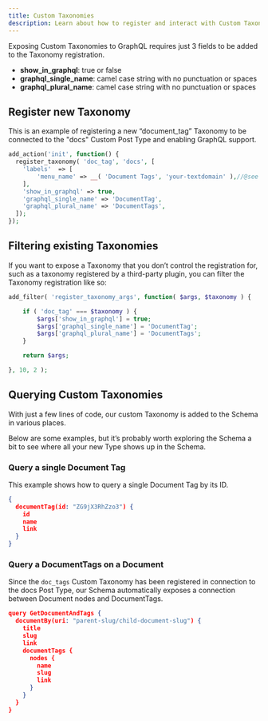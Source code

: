```yaml
---
title: Custom Taxonomies
description: Learn about how to register and interact with Custom Taxonomies using WPGraphQL
---
```


Exposing Custom Taxonomies to GraphQL requires just 3 fields to be added to the Taxonomy registration.

- **show_in_graphql**: true or false
- **graphql_single_name**: camel case string with no punctuation or spaces
- **graphql_plural_name**: camel case string with no punctuation or spaces


## Register new Taxonomy

This is an example of registering a new “document_tag” Taxonomy to be connected to the "docs"
Custom Post Type and enabling GraphQL support.

```php
add_action('init', function() {
  register_taxonomy( 'doc_tag', 'docs', [
    'labels'  => [
    	'menu_name' => __( 'Document Tags', 'your-textdomain' ),//@see https://developer.wordpress.org/themes/functionality/internationalization/
    ],
    'show_in_graphql' => true,
    'graphql_single_name' => 'DocumentTag',
    'graphql_plural_name' => 'DocumentTags',
  ]);
});
```

## Filtering existing Taxonomies

If you want to expose a Taxonomy that you don’t control the registration for, such as a taxonomy
registered by a third-party plugin, you can filter the Taxonomy registration like so:

```php
add_filter( 'register_taxonomy_args', function( $args, $taxonomy ) {

	if ( 'doc_tag' === $taxonomy ) {
		$args['show_in_graphql'] = true;
		$args['graphql_single_name'] = 'DocumentTag';
		$args['graphql_plural_name'] = 'DocumentTags';
	}

	return $args;

}, 10, 2 );

```

## Querying Custom Taxonomies
With just a few lines of code, our custom Taxonomy is added to the Schema in various places.

Below are some examples, but it’s probably worth exploring the Schema a bit to see where all your
new Type shows up in the Schema.

### Query a single Document Tag
This example shows how to query a single Document Tag by its ID.

```json
{
  documentTag(id: "ZG9jX3RhZzo3") {
    id
    name
    link
  }
}
```

### Query a DocumentTags on a Document

Since the `doc_tags` Custom Taxonomy has been registered in connection to the docs Post Type, our
Schema automatically exposes a connection between Document nodes and DocumentTags.

```json
query GetDocumentAndTags {
  documentBy(uri: "parent-slug/child-document-slug") {
    title
    slug
    link
    documentTags {
      nodes {
        name
        slug
        link
      }
    }
  }
}
```
